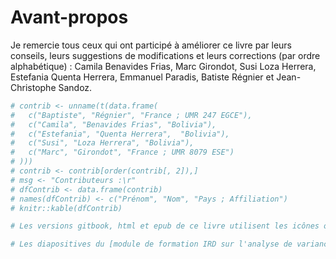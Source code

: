 # Avant-propos {-}

Je remercie tous ceux qui ont participé à améliorer ce livre par leurs conseils, leurs suggestions de modifications et leurs corrections (par ordre alphabétique) : Camila Benavides Frias, Marc Girondot, Susi Loza Herrera, Estefania Quenta Herrera, Emmanuel Paradis, Batiste Régnier et Jean-Christophe Sandoz.

```r
# contrib <- unname(t(data.frame(
#   c("Baptiste", "Régnier", "France ; UMR 247 EGCE"),
#   c("Camila", "Benavides Frias", "Bolivia"), 
#   c("Estefania", "Quenta Herrera",  "Bolivia"), 
#   c("Susi", "Loza Herrera", "Bolivia"),
#   c("Marc", "Girondot", "France ; UMR 8079 ESE")
# )))
# contrib <- contrib[order(contrib[, 2]),]
# msg <- "Contributeurs :\r"
# dfContrib <- data.frame(contrib)
# names(dfContrib) <- c("Prénom", "Nom", "Pays ; Affiliation")
# knitr::kable(dfContrib)

# Les versions gitbook, html et epub de ce livre utilisent les icônes open source de Font Awesome (https://fontawesome.com). La version PDF utilise les icônes issues du projet Tango disponibles depuis openclipart (https://openclipart.org/). Ce livre a été écrit avec le package R bookdown (https://bookdown.org/). Le code source est disponible sur GitHub (https://github.com/frareb/myRBook_FR). La version en ligne est hébergée et mise à jour grâce à Netlify (http://myrbookfr.netlify.com/).

# Les diapositives du [module de formation IRD sur l'analyse de variance et le modèle linéaire sont disponibles ici](http://myrbookfr.netlify.com/myHtmls/France_Montpellier_2019/R00_links.html).
```

